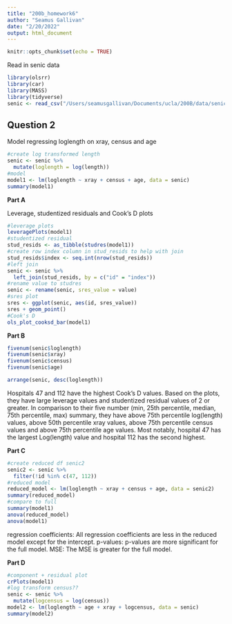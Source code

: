 ```yaml
---
title: "200b_homework6"
author: "Seamus Gallivan"
date: "2/20/2022"
output: html_document
---
```


```r
knitr::opts_chunk$set(echo = TRUE)
```

Read in senic data

```r
library(olsrr)
library(car)
library(MASS)
library(tidyverse)
senic <- read_csv("/Users/seamusgallivan/Documents/ucla/200B/data/senic.csv")
```

## Question 2 

Model regressing loglength on xray, census and age

```r
#create log transformed length 
senic <- senic %>% 
  mutate(loglength = log(length))
#model 
model1 <- lm(loglength ~ xray + census + age, data = senic)
summary(model1)
```

**Part A**

Leverage, studentized residuals and Cook's D plots

```r
#leverage plots
leveragePlots(model1)
#studentized residual 
stud_resids <- as_tibble(studres(model1))
#create row index column in stud_resids to help with join 
stud_resids$index <- seq.int(nrow(stud_resids))
#left join 
senic <- senic %>% 
  left_join(stud_resids, by = c("id" = "index"))
#rename value to studres 
senic <- rename(senic, sres_value = value)
#sres plot 
sres <- ggplot(senic, aes(id, sres_value))
sres + geom_point()
#Cook's D
ols_plot_cooksd_bar(model1)
```

**Part B**

```r
fivenum(senic$loglength)
fivenum(senic$xray)
fivenum(senic$census)
fivenum(senic$age)

arrange(senic, desc(loglength))
```

Hospitals 47 and 112 have the highest Cook's D values.
Based on the plots, they have large leverage values and studentized residual values of 2 or greater. In comparison to their five number (min, 25th percentile, median, 75th percentile, max) summary, they have above 75th percentile log(length) values, above 50th percentile xray values, above 75th percentile census values and above 75th percentile age values. Most notably, hospital 47 has the largest Log(length) value and hospital 112 has the second highest. 

**Part C**

```r
#create reduced df senic2 
senic2 <- senic %>%  
  filter(!id %in% c(47, 112))
#reduced model 
reduced_model <- lm(loglength ~ xray + census + age, data = senic2)
summary(reduced_model)
#compare to full 
summary(model1)
anova(reduced_model)
anova(model1)
```

regression coefficients: All regression coefficients are less in the reduced model except for the intercept.
p-values: p-values are more significant for the full model. 
MSE: The MSE is greater for the full model.

**Part D**

```r
#component + residual plot 
crPlots(model1)
#log transform census??
senic <- senic %>% 
  mutate(logcensus = log(census))
model2 <- lm(loglength ~ age + xray + logcensus, data = senic)
summary(model2)
```

